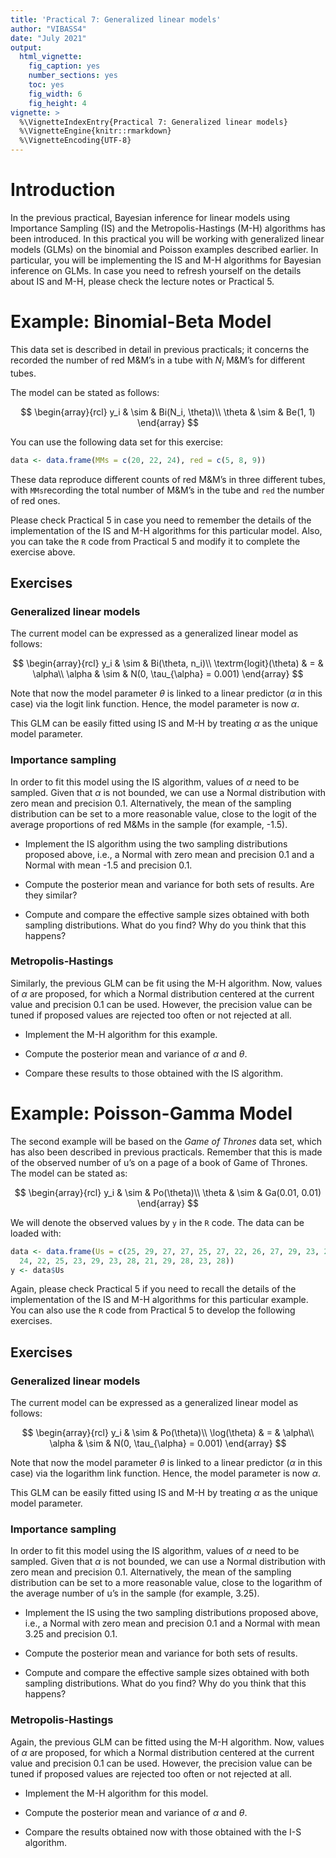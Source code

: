 ```yaml
---
title: 'Practical 7: Generalized linear models'
author: "VIBASS4"
date: "July 2021"
output:
  html_vignette:
    fig_caption: yes
    number_sections: yes
    toc: yes
    fig_width: 6
    fig_height: 4
vignette: >
  %\VignetteIndexEntry{Practical 7: Generalized linear models}
  %\VignetteEngine{knitr::rmarkdown}
  %\VignetteEncoding{UTF-8}
---
```



# Introduction

In the previous practical, Bayesian inference for linear models using Importance
Sampling (IS) and the Metropolis-Hastings (M-H) algorithms has been introduced.
In this practical you will be working with generalized linear models (GLMs)
on the binomial and Poisson examples described earlier.
In particular, you will be implementing the IS and M-H algorithms for
Bayesian inference on GLMs. In case you need to refresh yourself on the details about
IS and M-H, please check the lecture notes or Practical 5.


# Example: Binomial-Beta Model

This data set is described in detail in previous practicals; it concerns
the recorded the number of red M&M's in a tube with $N_i$ M&M's for
different tubes.

The model can be stated as follows:

$$
\begin{array}{rcl}
y_i & \sim & Bi(N_i, \theta)\\
\theta & \sim & Be(1, 1)
\end{array}
$$

You can use the following data set for this exercise:

```r
data <- data.frame(MMs = c(20, 22, 24), red = c(5, 8, 9))
```

These data reproduce different counts of red M&M's in three different
tubes, with `MMs`recording the total number of M&M's in the tube
and `red` the number of red ones.

Please check Practical 5 in case you need to remember the details of the
implementation of the IS and M-H algorithms for this particular model.  Also,
you can take the `R` code from Practical 5 and modify it to complete the
exercise above.

## Exercises


### Generalized linear models


The current model can be expressed as a generalized linear model as follows:

$$
\begin{array}{rcl}
y_i & \sim & Bi(\theta, n_i)\\
\textrm{logit}(\theta) & = & \alpha\\
\alpha & \sim & N(0, \tau_{\alpha} = 0.001)
\end{array}
$$


Note that now the model parameter $\theta$ is linked to a
linear predictor ($\alpha$ in this case) via the logit link function.
Hence, the model parameter is now $\alpha$.

This GLM can be easily fitted using IS and M-H by treating $\alpha$
as the unique model parameter.

### Importance sampling

In order to fit this model using the IS algorithm, values of $\alpha$
need to be sampled. Given that $\alpha$ is not bounded, we can use
a Normal distribution with zero mean and precision 0.1. Alternatively,
the mean of the sampling distribution can be set to a more reasonable
value, close to the logit of the average proportions of red
M&Ms in the sample (for example, -1.5).

* Implement the IS algorithm using the two sampling distributions proposed above, i.e., a Normal with zero mean and precision 0.1 and a Normal with mean -1.5 and precision 0.1.

* Compute the posterior mean and variance for both sets of results.
Are they similar?

* Compute and compare the effective sample sizes obtained with both
sampling distributions. What do you find? Why do you think that this happens?



### Metropolis-Hastings

Similarly, the previous GLM can be fit using the M-H algorithm. Now, values
of $\alpha$ are proposed, for which a Normal distribution centered at
the current value and precision 0.1 can be used. However, the precision
value can be tuned if proposed values are rejected too often or not
rejected at all.


* Implement the M-H algorithm for this example.

* Compute the posterior mean and variance of $\alpha$ and $\theta$.

* Compare these results to those obtained with the IS algorithm.


# Example: Poisson-Gamma Model

The second example will be based on the *Game of Thrones* data set, which
has also been described in previous practicals.
Remember that this is made of the observed number of u's on
a page of a book of Game of Thrones. The model can be stated as:

$$
\begin{array}{rcl}
y_i & \sim & Po(\theta)\\
\theta & \sim & Ga(0.01, 0.01)
\end{array}
$$

We will denote the observed values by `y` in the `R` code. The data can be
loaded with:

```r
data <- data.frame(Us = c(25, 29, 27, 27, 25, 27, 22, 26, 27, 29, 23, 28, 25,
  24, 22, 25, 23, 29, 23, 28, 21, 29, 28, 23, 28))
y <- data$Us
```

Again, please check Practical 5 if you need to recall the details of
the implementation of the IS and M-H algorithms for this particular
example. You can also use the `R` code from Practical 5 to develop the following
exercises.

## Exercises

### Generalized linear models


The current model can be expressed as a generalized linear model as follows:

$$
\begin{array}{rcl}
y_i & \sim & Po(\theta)\\
\log(\theta) & = & \alpha\\
\alpha & \sim & N(0, \tau_{\alpha} = 0.001)
\end{array}
$$


Note that now the model parameter $\theta$ is linked to a
linear predictor ($\alpha$ in this case) via the logarithm link function.
Hence, the model parameter is now $\alpha$.

This GLM can be easily fitted using IS and M-H by treating $\alpha$
as the unique model parameter.

### Importance sampling

In order to fit this model using the IS algorithm, values of $\alpha$
need to be sampled. Given that $\alpha$ is not bounded, we can use
a Normal distribution with zero mean and precision 0.1. Alternatively,
the mean of the sampling distribution can be set to a more reasonable
value, close to the logarithm of the average number of u's 
in the sample (for example, 3.25).

* Implement the IS using the two sampling distributions proposed above, i.e.,
a Normal with zero mean and precision 0.1 and a Normal with mean 3.25 and 
precision 0.1.

* Compute the posterior mean and variance for both sets of results.

* Compute and compare the effective sample sizes obtained with both
sampling distributions. What do you find? Why do you think that this happens?



### Metropolis-Hastings

Again, the previous GLM can be fitted using the M-H algorithm. Now, values
of $\alpha$ are proposed, for which a Normal distribution centered at
the current value and precision 0.1 can be used. However, the precision
value can be tuned if proposed values are rejected too often or not
rejected at all.


* Implement the M-H algorithm for this model.

* Compute the posterior mean and variance of $\alpha$ and $\theta$.

* Compare the results obtained now with those obtained with the I-S algorithm.


